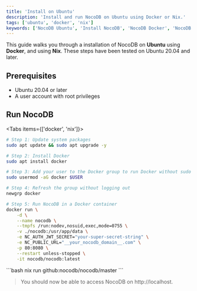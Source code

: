```yaml
---
title: 'Install on Ubuntu'
description: 'Install and run NocoDB on Ubuntu using Docker or Nix.'
tags: ['ubuntu', 'docker', 'nix']
keywords: ['NocoDB Ubuntu', 'Install NocoDB', 'NocoDB Docker', 'NocoDB Nix']
---
```


This guide walks you through a installation of NocoDB on **Ubuntu** using
**Docker**, and using **Nix**. These steps have been tested on Ubuntu 20.04 and
later.


## Prerequisites

- Ubuntu 20.04 or later
- A user account with root privileges

## Run NocoDB

<Tabs items={['docker', 'nix']}>
<Tab value="docker">
```bash
# Step 1: Update system packages
sudo apt update && sudo apt upgrade -y

# Step 2: Install Docker
sudo apt install docker

# Step 3: Add your user to the Docker group to run Docker without sudo
sudo usermod -aG docker $USER

# Step 4: Refresh the group without logging out
newgrp docker

# Step 5: Run NocoDB in a Docker container
docker run \
	-d \
	--name nocodb \
	--tmpfs /run:nodev,nosuid,exec,mode=0755 \
	-v ./nocodb:/usr/app/data \
	-e NC_AUTH_JWT_SECRET="your-super-secret-string" \
	-e NC_PUBLIC_URL="__your_nocodb_domain__.com" \
	-p 80:8080 \
	--restart unless-stopped \
	-it nocodb/nocodb:latest
```
</Tab>

<Tab value="nix">
```bash
nix run github:nocodb/nocodb/master
```
</Tab>
</Tabs>

> You should now be able to access NocoDB on http://localhost.
